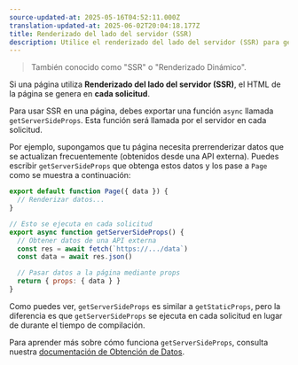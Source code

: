 ```yaml
---
source-updated-at: 2025-05-16T04:52:11.000Z
translation-updated-at: 2025-06-02T20:04:18.177Z
title: Renderizado del lado del servidor (SSR)
description: Utilice el renderizado del lado del servidor (SSR) para generar páginas en cada solicitud.
---
```


> También conocido como "SSR" o "Renderizado Dinámico".

Si una página utiliza **Renderizado del lado del servidor (SSR)**, el HTML de la página se genera en **cada solicitud**.

Para usar SSR en una página, debes exportar una función `async` llamada `getServerSideProps`. Esta función será llamada por el servidor en cada solicitud.

Por ejemplo, supongamos que tu página necesita prerrenderizar datos que se actualizan frecuentemente (obtenidos desde una API externa). Puedes escribir `getServerSideProps` que obtenga estos datos y los pase a `Page` como se muestra a continuación:

```jsx
export default function Page({ data }) {
  // Renderizar datos...
}

// Esto se ejecuta en cada solicitud
export async function getServerSideProps() {
  // Obtener datos de una API externa
  const res = await fetch(`https://.../data`)
  const data = await res.json()

  // Pasar datos a la página mediante props
  return { props: { data } }
}
```

Como puedes ver, `getServerSideProps` es similar a `getStaticProps`, pero la diferencia es que `getServerSideProps` se ejecuta en cada solicitud en lugar de durante el tiempo de compilación.

Para aprender más sobre cómo funciona `getServerSideProps`, consulta nuestra [documentación de Obtención de Datos](/docs/pages/building-your-application/data-fetching/get-server-side-props).